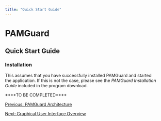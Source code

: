 ```yaml
---
title: "Quick Start Guide"
---
```

PAMGuard
========

Quick Start Guide
-----------------

  

### Installation

This assumes that you have successfully installed PAMGuard and started the application. If this is not the case, please see the _PAMGuard Installation Guide_ included in the program download.

****TO BE COMPLETED****

  
  

[Previous: PAMGuard Architecture](pamGuardArchitecture.html)

[Next: Graphical User Interface Overview](guiOverview.html)